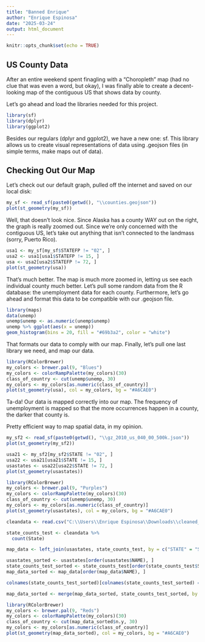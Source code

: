 ---
title: "Banned Enrique"
author: "Enrique Espinosa"
date: "2025-03-24"
output: html_document
---

```{r setup, include=FALSE}
knitr::opts_chunk$set(echo = TRUE)
```

## US County Data

After an entire weekend spent finagling with a "Choropleth" map (had no clue that was even a word, but okay), I was finally able to create a decent-looking map of the contiguous US that shows data by county.

Let's go ahead and load the libraries needed for this project.

```{r}
library(sf)
library(dplyr)
library(ggplot2)
```

Besides our regulars (dplyr and ggplot2), we have a new one: sf. This library allows us to create visual representations of data using .geojson files (in simple terms, make maps out of data).

## Checking Out Our Map

Let's check out our default graph, pulled off the internet and saved on our local disk:

```{r}
my_sf <- read_sf(paste0(getwd(), "\\counties.geojson"))
plot(st_geometry(my_sf))
```

Well, that doesn't look nice. Since Alaska has a county WAY out on the right, the graph is really zoomed out. Since we're only concerned with the contiguous US, let's take out anything that isn't connected to the landmass (sorry, Puerto Rico).

```{r}
usa1 <- my_sf[my_sf$STATEFP != "02", ]
usa2 <- usa1[usa1$STATEFP != 15, ]
usa <- usa2[usa2$STATEFP != 72, ]
plot(st_geometry(usa))
```

That's much better. The map is much more zoomed in, letting us see each individual county much better. Let's pull some random data from the R database: the unemployment data for each county. Furthermore, let's go ahead and format this data to be compatible with our .geojson file.

```{r}
library(maps)
data(unemp)
unemp$unemp <- as.numeric(unemp$unemp)
unemp %>% ggplot(aes(x = unemp))
geom_histogram(bins = 20, fill = "#69b3a2", color = "white")
```

That formats our data to comply with our map. Finally, let's pull one last library we need, and map our data.

```{r}
library(RColorBrewer)
my_colors <- brewer.pal(9, "Blues")
my_colors <- colorRampPalette(my_colors)(30)
class_of_country <- cut(unemp$unemp, 30)
my_colors <- my_colors[as.numeric(class_of_country)]
plot(st_geometry(usa), col = my_colors, bg = "#A6CAE0")
```

Ta-da! Our data is mapped correctly into our map. The frequency of unemployment is mapped so that the more occurrences happen in a county, the darker that county is.

Pretty efficient way to map spatial data, in my opinion.

```{r}
my_sf2 <- read_sf(paste0(getwd(), "\\gz_2010_us_040_00_500k.json"))
plot(st_geometry(my_sf2))
```

```{r}
usa21 <- my_sf2[my_sf2$STATE != "02", ]
usa22 <- usa21[usa21$STATE != 15, ]
usastates <- usa22[usa22$STATE != 72, ]
plot(st_geometry(usastates))
```

```{r}
library(RColorBrewer)
my_colors <- brewer.pal(9, "Purples")
my_colors <- colorRampPalette(my_colors)(30)
class_of_country <- cut(unemp$unemp, 30)
my_colors <- my_colors[as.numeric(class_of_country)]
plot(st_geometry(usastates), col = my_colors, bg = "#A6CAE0")
```

```{r}
cleandata <- read.csv("C:\\Users\\Enrique Espinosa\\Downloads\\cleaned_data.csv")
```

```{r}
state_counts_test <- cleandata %>%
  count(State)
```

```{r}
map_data <- left_join(usastates, state_counts_test, by = c("STATE" = "State"))
```

```{r}
usastates_sorted <- usastates[order(usastates$NAME), ]
state_counts_test_sorted <- state_counts_test[order(state_counts_test$State), ]
map_data_sorted <- map_data[order(map_data$NAME), ]

colnames(state_counts_test_sorted)[colnames(state_counts_test_sorted) == "State"] <- "NAME"

```

```{r}
map_data_sorted <- merge(map_data_sorted, state_counts_test_sorted, by = "NAME", all.x = TRUE)
```


```{r}
library(RColorBrewer)
my_colors <- brewer.pal(9, "Reds")
my_colors <- colorRampPalette(my_colors)(30)
class_of_country <- cut(map_data_sorted$n.y, 30)
my_colors <- my_colors[as.numeric(class_of_country)]
plot(st_geometry(map_data_sorted), col = my_colors, bg = "#A6CAE0")
```
